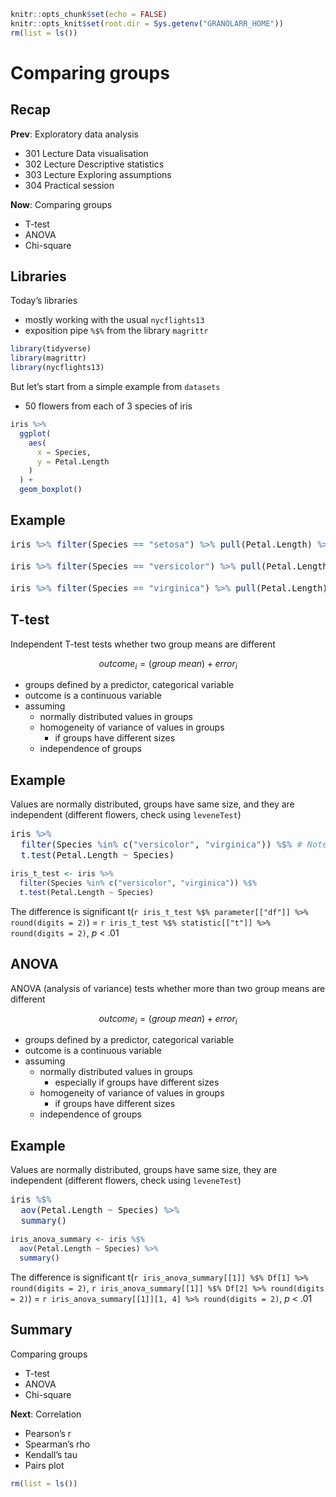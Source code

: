 ```r
knitr::opts_chunk$set(echo = FALSE)
knitr::opts_knit$set(root.dir = Sys.getenv("GRANOLARR_HOME"))
rm(list = ls())
```


<style type="text/css">
.small_r_all pre{
  font-size: 16px;
  line-height: 18px;
}
.small_r_output pre:not(.prettyprint){
  font-size: 16px;
  line-height: 18px;
}
.verysmall_r_output pre:not(.prettyprint){
  font-size: 12px;
  line-height: 14px;
}
</style>



# Comparing groups


## Recap

**Prev**: Exploratory data analysis

- 301 Lecture Data visualisation
- 302 Lecture Descriptive statistics
- 303 Lecture Exploring assumptions
- 304 Practical session

**Now**: Comparing groups

- T-test
- ANOVA
- Chi-square


## Libraries

:::::: {.cols data-latex=""}

::: {.col data-latex="{0.5\textwidth}"}

Today's libraries

- mostly working with the usual `nycflights13`
- exposition pipe `%$%` from the library `magrittr`

```r
library(tidyverse)
library(magrittr)  
library(nycflights13)
```

:::

::: {.col data-latex="{0.5\textwidth}"}

But let's start from a simple example from `datasets`

- 50 flowers from each of 3 species of iris

```r
iris %>%
  ggplot(
    aes(
      x = Species, 
      y = Petal.Length
    )
  ) +
  geom_boxplot()
```

:::
::::::



## Example

<div class="small_r_all">

```r
iris %>% filter(Species == "setosa") %>% pull(Petal.Length) %>% shapiro.test()

iris %>% filter(Species == "versicolor") %>% pull(Petal.Length) %>% shapiro.test()

iris %>% filter(Species == "virginica") %>% pull(Petal.Length) %>% shapiro.test()
```

</div>



## T-test

Independent T-test tests whether two group means are different

$$outcome_i = (group\ mean) + error_i $$

- groups defined by a predictor, categorical variable
- outcome is a continuous variable
- assuming
    - normally distributed values in groups
    - homogeneity of variance of values in groups
        - if groups have different sizes
    - independence of groups



## Example

Values are normally distributed, groups have same size, and they are independent (different flowers, check using `leveneTest`)

<div class="small_r_output">

```r
iris %>%
  filter(Species %in% c("versicolor", "virginica")) %$% # Note %$%
  t.test(Petal.Length ~ Species)
```

</div>

```r
iris_t_test <- iris %>%
  filter(Species %in% c("versicolor", "virginica")) %$%
  t.test(Petal.Length ~ Species)
```

The difference is significant t(`r iris_t_test %$% parameter[["df"]] %>% round(digits = 2)`) = `r iris_t_test %$% statistic[["t"]] %>% round(digits = 2)`, *p* < .01



## ANOVA

ANOVA (analysis of variance) tests whether more than two group means are different

$$outcome_i = (group\ mean) + error_i $$

- groups defined by a predictor, categorical variable
- outcome is a continuous variable
- assuming
    - normally distributed values in groups
        - especially if groups have different sizes
    - homogeneity of variance of values in groups
        - if groups have different sizes
    - independence of groups



## Example

Values are normally distributed, groups have same size, they are independent (different flowers, check using `leveneTest`)

<div class="small_r_output">

<!--
```r
library(car)

iris %$%
leveneTest(Petal.Length, Species)
```
-->

```r
iris %$%
  aov(Petal.Length ~ Species) %>%
  summary()
```

</div>

```r
iris_anova_summary <- iris %$%
  aov(Petal.Length ~ Species) %>%
  summary()
```

The difference is significant t(`r iris_anova_summary[[1]] %$% Df[1] %>% round(digits = 2)`, `r iris_anova_summary[[1]] %$% Df[2] %>% round(digits = 2)`) = `r iris_anova_summary[[1]][1, 4] %>% round(digits = 2)`, *p* < .01


## Summary

Comparing groups

- T-test
- ANOVA
- Chi-square

**Next**: Correlation

- Pearson’s r
- Spearman’s rho
- Kendall’s tau
- Pairs plot

```r
rm(list = ls())
```